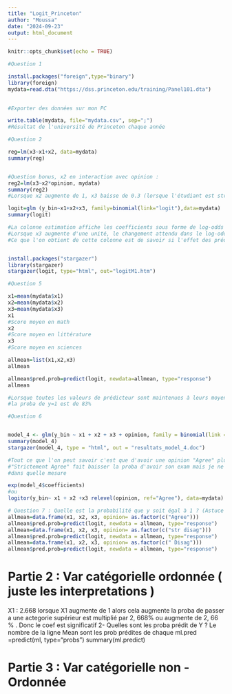 ```yaml
---
title: "Logit_Princeton"
author: "Moussa"
date: "2024-09-23"
output: html_document
---
```


```r
knitr::opts_chunk$set(echo = TRUE)
```

```r
#Question 1

install.packages("foreign",type="binary")
library(foreign)
mydata=read.dta("https://dss.princeton.edu/training/Panel101.dta")

  
#Exporter des données sur mon PC

write.table(mydata, file="mydata.csv", sep=";")
#Résultat de l'université de Princeton chaque année
```

```r
#Question 2  

reg=lm(x3~x1+x2, data=mydata)
summary(reg)


#Question bonus, x2 en interaction avec opinion :
reg2=lm(x3~x2*opinion, mydata)
summary(reg2)
#Lorsque x2 augmente de 1, x3 baisse de 0.3 (lorsque l'étudiant est strictement d'accord avec la politique de la fac)

```


```r
logit=glm (y_bin~x1+x2+x3, family=binomial(link="logit"),data=mydata)
summary(logit)

#La colonne estimation affiche les coefficients sous forme de log-odds
#Lorsque x3 augmente d'une unité, le changement attendu dans le log-odds (log chance) est de 0.75
#Ce que l'on obtient de cette colonne est de savoir si l'effet des prédicteur est positif ou négatif. Il faut attendre la suite.


install.packages("stargazer")
library(stargazer)
stargazer(logit, type="html", out="logitM1.htm")

```


```r

#Question 5

x1=mean(mydata$x1)
x2=mean(mydata$x2)
x3=mean(mydata$x3)
x1
#Score moyen en math
x2
#Score moyen en littérature
x3
#Score moyen en sciences

allmean=list(x1,x2,x3)
allmean

allmean$pred.prob=predict(logit, newdata=allmean, type="response")
allmean

#Lorsque toutes les valeurs de prédicteur sont maintenues à leurs moyennes,
#la proba de y=1 est de 83%
```



```r
#Question 6


model_4 <- glm(y_bin ~ x1 + x2 + x3 + opinion, family = binomial(link = "logit"), data = mydata)
summary(model_4)
stargazer(model_4, type = "html", out = "resultats_model_4.doc")

#Tout ce que l'on peut savoir c'est que d'avoir une opinion "Agree" plutôt que
#"Strictement Agree" fait baisser la proba d'avoir son exam mais je ne sais pas
#dans quelle mesure

exp(model_4$coefficients)
#ou 
logitor(y_bin~ x1 + x2 +x3 relevel(opinion, ref="Agree"), data=mydata) # Logitor permet de mettre en Odds Ratio 

```



```r
# Question 7 : Quelle est la probabilité que y soit égal à 1 ? (Astuce : Il n'est pas possible d'estimer la moyenne d'une variable catégorielle, mais on peut calculer la proba que y = 1 pour chaque cas, ex : Estimer la proba que y= 1 lorsque opinion = "Agree" etc)
allmean=data.frame(x1, x2, x3, opinion= as.factor(c("Agree")))
allmean$pred.prob=predict(logit, newdata = allmean, type="response")
allmean=data.frame(x1, x2, x3, opinion= as.factor(c("str disag")))
allmean$pred.prob=predict(logit, newdata = allmean, type="response")
allmean=data.frame(x1, x2, x3, opinion= as.factor(c(" Disag")))
allmean$pred.prob=predict(logit, newdata = allmean, type="response")
```
#  Partie 2 : Var catégorielle ordonnée ( juste les interpretations ) 

X1 : 2.668 lorsque X1 augmente de 1 alors cela augmente la proba de passer a une actegorie supérieur est multiplié par 2, 668% ou augmente de 2, 66 % . 
Donc le coef est significatif 
2- Quelles sont les proba prédit de Y ? 
Le nombre de la ligne Mean  sont les prob prédites de chaque 
ml.pred =predict(ml, type="probs")
summary(ml.predict)

# Partie 3 : Var catégorielle non -Ordonnée





